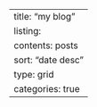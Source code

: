 ---
title: "my blog"
listing:
  contents: posts
  sort: "date desc"
  type: grid
  categories: true
---